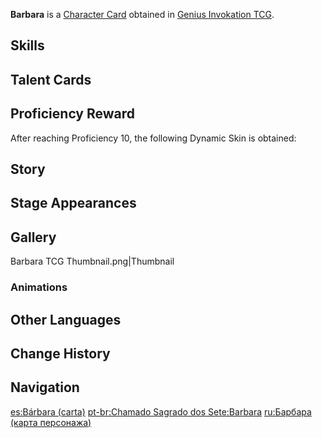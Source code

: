 {{About|the [[Character Card]]|the [[Playable Character]]|Barbara}}
{{Genius Invokation TCG Infobox
|title       = Barbara
|id          = 001201
|image       = Barbara Character Card.png
|type        = Character Card
|health      = 10
|element     = Hydro
|faction     = Mondstadt
|weapon      = Catalyst
|source1     = Achieve victory in [[Genius Invokation TCG/Stage/Barbara/Friendly Fracas|Friendly Fracas (Barbara)]]
|features    = Barbara
}}
'''Barbara''' is a [[Character Card]] obtained in [[Genius Invokation TCG]].

==Skills==
{{Genius Invokation TCG Skills Table}}

==Talent Cards==
{{Genius Invokation TCG Talent Cards Table}}

==Proficiency Reward==
After reaching Proficiency 10, the following Dynamic Skin is obtained:<br />{{TCG Card|Glorious Season|1|golden=1|caption=1}}

==Story==
{{Description|Ready to heal hearts and soothe souls at any time.|title="Shining Idol" Barbara}}

==Stage Appearances==
{{Genius Invokation TCG Stage Appearances}}

==Gallery==
<gallery>
Barbara TCG Thumbnail.png|Thumbnail
</gallery>

===Animations===
{{Preview
|size     = 200px
|file1    = Barbara Dynamic Skin
|caption  = Dynamic Skin Idle Animation
}}

==Other Languages==
{{Transclude|Barbara|Other Languages}}

==Change History==
{{Change History|3.3}}

==Navigation==
{{Genius Invokation TCG Navbox|Character Card Obtainable}}

[[es:Bárbara (carta)]]
[[pt-br:Chamado Sagrado dos Sete:Barbara]]
[[ru:Барбара (карта персонажа)]]